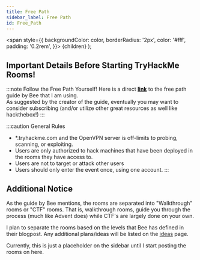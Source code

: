 ```yaml
---
title: Free Path
sidebar_label: Free Path
id: Free_Path
---
```


  <span
    style={{
      backgroundColor: color,
      borderRadius: '2px',
      color: '#fff',
      padding: '0.2rem',
    }}>
    {children}
  </span>
);

## Important Details Before Starting TryHackMe Rooms!

:::note Follow the Free Path Yourself!
Here is a direct [**link**](https://tryhackme.com/resources/blog/free_path) to the free path guide by Bee that I am using.    
As suggested by the creator of the guide, eventually you may want to consider subscribing (and/or utilize other great resources as well like hackthebox!)
:::

:::caution General Rules
- *.tryhackme.com and the OpenVPN server is off-limits to probing, scanning, or exploiting.
- Users are only authorized to hack machines that have been deployed in the rooms they have access to.
- Users are not to target or attack other users
- Users should only enter the event once, using one account.
:::

## Additional Notice

As the guide by Bee mentions, the rooms are separated into "Walkthrough" rooms or "CTF" rooms. That is, walkthrough rooms, guide you through the process (much like Advent does) while CTF's are largely done on your own.

I plan to separate the rooms based on the levels that Bee has defined in their blogpost. Any additional plans/ideas will be listed on the <a href = "../../toDoList" target="_blank"> ideas</a>
page.

Currently, this is just a placeholder on the sidebar until I start posting the rooms on here.